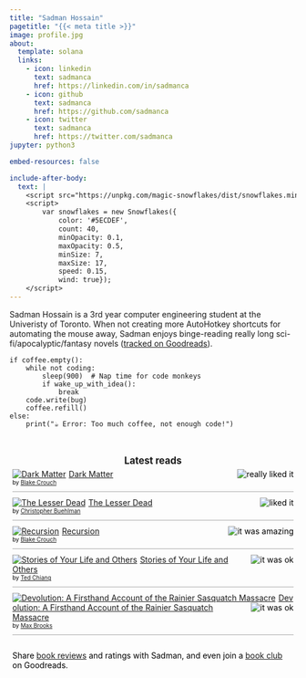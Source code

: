 ```yaml
---
title: "Sadman Hossain"
pagetitle: "{{< meta title >}}"
image: profile.jpg
about:
  template: solana
  links:
    - icon: linkedin
      text: sadmanca
      href: https://linkedin.com/in/sadmanca
    - icon: github
      text: sadmanca
      href: https://github.com/sadmanca
    - icon: twitter
      text: sadmanca
      href: https://twitter.com/sadmanca
jupyter: python3

embed-resources: false

include-after-body:
  text: |
    <script src="https://unpkg.com/magic-snowflakes/dist/snowflakes.min.js"></script>
    <script>
        var snowflakes = new Snowflakes({
            color: '#5ECDEF',
            count: 40,
            minOpacity: 0.1,
            maxOpacity: 0.5,
            minSize: 7,
            maxSize: 17,
            speed: 0.15,
            wind: true});
    </script>
---
```


:::{#hero-heading}

Sadman Hossain is a 3rd year computer engineering student at the Univeristy of Toronto. When not creating more AutoHotkey shortcuts for automating the mouse away, Sadman enjoys binge-reading really long sci-fi/apocalyptic/fantasy novels ([tracked on Goodreads](https://www.goodreads.com/review/list/152185079-sadman-hossain)).

```.python
if coffee.empty():
    while not coding:
        sleep(900)  # Nap time for code monkeys
        if wake_up_with_idea():
            break
    code.write(bug)
    coffee.refill()
else:
    print("☕ Error: Too much coffee, not enough code!")
```
:::


```{=html}
      <!-- Show static HTML/CSS as a placeholder in case js is not enabled - javascript include will override this if things work -->
  <style type="text/css" media="screen">
  .gr_custom_container_1717198238 {
    /* customize your Goodreads widget container here*/
    border: 0px solid gray;
    width: auto;
    border-radius: 00px;
    padding: 10px 5px 10px 5px;
    background-color: transparent;
    color: #000000;
  }
  .gr_custom_header_1717198238 {
    /* customize your Goodreads header here*/
    border-bottom: 0px solid gray;
    width: 100%;
    margin-bottom: 5px;
    text-align: center;
    font-size: 120%
  }
  .gr_custom_each_container_1717198238 {
    /* customize each individual book container here */
    width: 100%;
    clear: both;
    overflow: hidden;
    margin-right: 25px;
    margin-bottom: 10px;
    padding-bottom: 10px;
    border-bottom: 1px solid #aaa;
  }
  .gr_custom_book_container_1717198238 {
    /* customize your book covers here */
    overflow: visible;
    max-height: 100px;
      float: left;
      margin-right: 5px;
      /* width: 39px; */
  }
  .gr_custom_author_1717198238 {
    /* customize your author names here */
    font-size: 10px;
  }
  .gr_custom_tags_1717198238 {
    /* customize your tags here */
    font-size: 10px;
    color: gray;
  }
  .gr_custom_rating_1717198238 {
    /* customize your rating stars here */
    float: right;
  }
</style>

      <div id="gr_custom_widget_1717198238">
          <div class="gr_custom_container_1717198238">
    <h2 class="gr_custom_header_1717198238">
    <a style="text-decoration: none;" rel="nofollow" href="https://www.goodreads.com/review/list/152185079-sadman-hossain?shelf=read&amp;utm_medium=api&amp;utm_source=custom_widget">Latest reads</a>
    </h2>
      <div class="gr_custom_each_container_1717198238">
          <div class="gr_custom_book_container_1717198238">
            <a title="Dark Matter" rel="nofollow" href="https://www.goodreads.com/review/show/5892934957?utm_medium=api&amp;utm_source=custom_widget"><img alt="Dark Matter" border="0" src="https://i.gr-assets.com/images/S/compressed.photo.goodreads.com/books/1472119680l/27833670._SY75_.jpg" /></a>
          </div>
          <div class="gr_custom_rating_1717198238">
            <span class=" staticStars notranslate" title="really liked it"><img alt="really liked it" src="https://s.gr-assets.com/images/layout/gr_red_star_active.png" /><img alt="" src="https://s.gr-assets.com/images/layout/gr_red_star_active.png" /><img alt="" src="https://s.gr-assets.com/images/layout/gr_red_star_active.png" /><img alt="" src="https://s.gr-assets.com/images/layout/gr_red_star_active.png" /><img alt="" src="https://s.gr-assets.com/images/layout/gr_red_star_inactive.png" /></span>
          </div>
          <div class="gr_custom_title_1717198238">
            <a rel="nofollow" href="https://www.goodreads.com/review/show/5892934957?utm_medium=api&amp;utm_source=custom_widget">Dark Matter</a>
          </div>
          <div class="gr_custom_author_1717198238">
            by <a rel="nofollow" href="https://www.goodreads.com/author/show/442240.Blake_Crouch">Blake Crouch</a>
          </div>
      </div>
      <div class="gr_custom_each_container_1717198238">
          <div class="gr_custom_book_container_1717198238">
            <a title="The Lesser Dead" rel="nofollow" href="https://www.goodreads.com/review/show/6495928193?utm_medium=api&amp;utm_source=custom_widget"><img alt="The Lesser Dead" border="0" src="https://i.gr-assets.com/images/S/compressed.photo.goodreads.com/books/1455118136l/29056419._SY75_.jpg" /></a>
          </div>
          <div class="gr_custom_rating_1717198238">
            <span class=" staticStars notranslate" title="liked it"><img alt="liked it" src="https://s.gr-assets.com/images/layout/gr_red_star_active.png" /><img alt="" src="https://s.gr-assets.com/images/layout/gr_red_star_active.png" /><img alt="" src="https://s.gr-assets.com/images/layout/gr_red_star_active.png" /><img alt="" src="https://s.gr-assets.com/images/layout/gr_red_star_inactive.png" /><img alt="" src="https://s.gr-assets.com/images/layout/gr_red_star_inactive.png" /></span>
          </div>
          <div class="gr_custom_title_1717198238">
            <a rel="nofollow" href="https://www.goodreads.com/review/show/6495928193?utm_medium=api&amp;utm_source=custom_widget">The Lesser Dead</a>
          </div>
          <div class="gr_custom_author_1717198238">
            by <a rel="nofollow" href="https://www.goodreads.com/author/show/4712375.Christopher_Buehlman">Christopher Buehlman</a>
          </div>
      </div>
      <div class="gr_custom_each_container_1717198238">
          <div class="gr_custom_book_container_1717198238">
            <a title="Recursion" rel="nofollow" href="https://www.goodreads.com/review/show/5892934887?utm_medium=api&amp;utm_source=custom_widget"><img alt="Recursion" border="0" src="https://i.gr-assets.com/images/S/compressed.photo.goodreads.com/books/1543687940l/42046112._SY75_.jpg" /></a>
          </div>
          <div class="gr_custom_rating_1717198238">
            <span class=" staticStars notranslate" title="it was amazing"><img alt="it was amazing" src="https://s.gr-assets.com/images/layout/gr_red_star_active.png" /><img alt="" src="https://s.gr-assets.com/images/layout/gr_red_star_active.png" /><img alt="" src="https://s.gr-assets.com/images/layout/gr_red_star_active.png" /><img alt="" src="https://s.gr-assets.com/images/layout/gr_red_star_active.png" /><img alt="" src="https://s.gr-assets.com/images/layout/gr_red_star_active.png" /></span>
          </div>
          <div class="gr_custom_title_1717198238">
            <a rel="nofollow" href="https://www.goodreads.com/review/show/5892934887?utm_medium=api&amp;utm_source=custom_widget">Recursion</a>
          </div>
          <div class="gr_custom_author_1717198238">
            by <a rel="nofollow" href="https://www.goodreads.com/author/show/442240.Blake_Crouch">Blake Crouch</a>
          </div>
      </div>
      <div class="gr_custom_each_container_1717198238">
          <div class="gr_custom_book_container_1717198238">
            <a title="Stories of Your Life and Others" rel="nofollow" href="https://www.goodreads.com/review/show/6446615407?utm_medium=api&amp;utm_source=custom_widget"><img alt="Stories of Your Life and Others" border="0" src="https://i.gr-assets.com/images/S/compressed.photo.goodreads.com/books/1358755376l/223381._SY75_.jpg" /></a>
          </div>
          <div class="gr_custom_rating_1717198238">
            <span class=" staticStars notranslate" title="it was ok"><img alt="it was ok" src="https://s.gr-assets.com/images/layout/gr_red_star_active.png" /><img alt="" src="https://s.gr-assets.com/images/layout/gr_red_star_active.png" /><img alt="" src="https://s.gr-assets.com/images/layout/gr_red_star_inactive.png" /><img alt="" src="https://s.gr-assets.com/images/layout/gr_red_star_inactive.png" /><img alt="" src="https://s.gr-assets.com/images/layout/gr_red_star_inactive.png" /></span>
          </div>
          <div class="gr_custom_title_1717198238">
            <a rel="nofollow" href="https://www.goodreads.com/review/show/6446615407?utm_medium=api&amp;utm_source=custom_widget">Stories of Your Life and Others</a>
          </div>
          <div class="gr_custom_author_1717198238">
            by <a rel="nofollow" href="https://www.goodreads.com/author/show/130698.Ted_Chiang">Ted Chiang</a>
          </div>
      </div>
      <div class="gr_custom_each_container_1717198238">
          <div class="gr_custom_book_container_1717198238">
            <a title="Devolution: A Firsthand Account of the Rainier Sasquatch Massacre" rel="nofollow" href="https://www.goodreads.com/review/show/6446615758?utm_medium=api&amp;utm_source=custom_widget"><img alt="Devolution: A Firsthand Account of the Rainier Sasquatch Massacre" border="0" src="https://i.gr-assets.com/images/S/compressed.photo.goodreads.com/books/1566875204l/52454426._SX50_SY75_.jpg" /></a>
          </div>
          <div class="gr_custom_rating_1717198238">
            <span class=" staticStars notranslate" title="it was ok"><img alt="it was ok" src="https://s.gr-assets.com/images/layout/gr_red_star_active.png" /><img alt="" src="https://s.gr-assets.com/images/layout/gr_red_star_active.png" /><img alt="" src="https://s.gr-assets.com/images/layout/gr_red_star_inactive.png" /><img alt="" src="https://s.gr-assets.com/images/layout/gr_red_star_inactive.png" /><img alt="" src="https://s.gr-assets.com/images/layout/gr_red_star_inactive.png" /></span>
          </div>
          <div class="gr_custom_title_1717198238">
            <a rel="nofollow" href="https://www.goodreads.com/review/show/6446615758?utm_medium=api&amp;utm_source=custom_widget">Devolution: A Firsthand Account of the Rainier Sasquatch Massacre</a>
          </div>
          <div class="gr_custom_author_1717198238">
            by <a rel="nofollow" href="https://www.goodreads.com/author/show/5791.Max_Brooks">Max Brooks</a>
          </div>
      </div>
  <br style="clear: both"/>
  <noscript>
    Share <a rel="nofollow" href="https://www.goodreads.com/">book reviews</a> and ratings with Sadman, and even join a <a rel="nofollow" href="https://www.goodreads.com/group">book club</a> on Goodreads.
  </noscript>
  </div>

      </div>
      <script src="https://www.goodreads.com/review/custom_widget/152185079.Latest%20reads?cover_position=left&cover_size=small&num_books=5&order=d&shelf=read&show_author=1&show_cover=1&show_rating=1&show_review=1&show_tags=1&show_title=1&sort=date_read&widget_bg_color=FFFFFF&widget_bg_transparent=true&widget_border_width=1&widget_id=1717198238&widget_text_color=000000&widget_title_size=medium&widget_width=medium" type="text/javascript" charset="utf-8"></script>

  <script>
    document.querySelectorAll('center').forEach(function(centerElement) {
      const img = centerElement.querySelector('img[src="https://s.gr-assets.com/images/widget/widget_logo.gif"]');
      if (img) {
        centerElement.style.display = 'none';
      }
    });
  </script>
```
